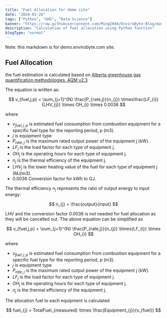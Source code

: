 ```yaml
---
title: "Fuel Allocation for demo site"
date: "2024-01-28"
tags: ["Python", "GHG", "Data Science"]
banner: "https://raw.githubusercontent.com/Ming2046/EnviroByte-Blog/master/images/fuelallocation.jpg"
description: "Calculation of fuel allocation using Python function"
blogType: "normal"
---
```


Note: this markdown is for demo.envirobyte.com site.

## Fuel Allocation

the fuel estimation is calculated based on [Alberta greenhouse gas quantification methodologies, AQM v2.3](https://open.alberta.ca/publications/alberta-greenhouse-gas-quantification-methodologies)

The equation is written as:

$$
v_{fuel,j,p} = \sum_{j=1}^{N} \frac{P_{rate,j}}{n_{j}} \times\frac{LF_{i}}{LHV_{j}} \times OH_{i} \times 0.0036
$$

where

- $v_{fuel,j,p}$ is estimated fuel consumption from combustion equipment for a specific fuel type for the reporting period, p (m3).
- $j$ is equipment type
- $P_{rate,j}$ is the maximum rated output power of the equipment j (kW).
- $LF_{j}$ is the load factor for each type of equipment j.
- $OH_{j}$ is the operating hours for each type of equipment j.
- $n_{j}$ is the thermal efficiency of the equipment j.
- $LHV_{j}$ is the lower heating value of the fuel for each type of equipment j (MJ/m3).
- 0.0036 Conversion factor for kWh to GJ.

The thermal efficiency $n_{j}$ represents the ratio of output energy to input energy:

$$
n_{j} = \frac{output}{input}
$$

LHV and the conversion factor 0.0036 is not needed for fuel allocation as they will be cancelled out. The above equation can be simplified as

$$
v_{fuel,j,p} = \sum_{j=1}^{N} \frac{P_{rate,j}}{n_{j}} \times{LF_{i}} \times OH_{i}
$$

where

- $v_{fuel,j,p}$ is estimated fuel consumption from combustion equipment for a specific fuel type for the reporting period, p (m3).
- $j$ is equipment type
- $P_{rate,j}$ is the maximum rated output power of the equipment j (kW).
- $LF_{j}$ is the load factor for each type of equipment j.
- $OH_{j}$ is the operating hours for each type of equipment j.
- $n_{j}$ is the thermal efficiency of the equipment j.

The allocation fuel to each equipment is calculated

$$
fuel_{j} = TotalFuel_{measured} \times \frac{Equipment_{j}}{v_{fuel}}
$$
